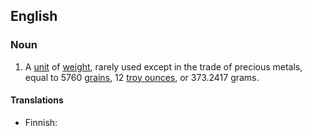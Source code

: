 ==English==

===Noun===
{{en-noun|head=[[troy]] [[pound]]}}

# A [[unit]] of [[weight]], rarely used except in the trade of precious metals, equal to 5760 [[grain]]s, 12 [[troy ounce|troy ounces]], or 373.2417 grams. 

====Translations====
{{trans-top|unit}}
* Finnish: {{t|fi|troy-naula}}
{{trans-mid}}
{{trans-bottom}}